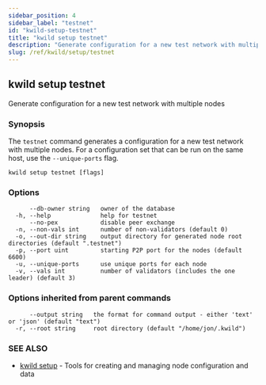 ```yaml
---
sidebar_position: 4
sidebar_label: "testnet"
id: "kwild-setup-testnet"
title: "kwild setup testnet"
description: "Generate configuration for a new test network with multiple nodes"
slug: /ref/kwild/setup/testnet
---
```


## kwild setup testnet

Generate configuration for a new test network with multiple nodes

### Synopsis

The `testnet` command generates a configuration for a new test network with multiple nodes. For a configuration set that can be run on the same host, use the `--unique-ports` flag.

```
kwild setup testnet [flags]
```

### Options

```
      --db-owner string   owner of the database
  -h, --help              help for testnet
      --no-pex            disable peer exchange
  -n, --non-vals int      number of non-validators (default 0)
  -o, --out-dir string    output directory for generated node root directories (default ".testnet")
  -p, --port uint         starting P2P port for the nodes (default 6600)
  -u, --unique-ports      use unique ports for each node
  -v, --vals int          number of validators (includes the one leader) (default 3)
```

### Options inherited from parent commands

```
      --output string   the format for command output - either 'text' or 'json' (default "text")
  -r, --root string     root directory (default "/home/jon/.kwild")
```

### SEE ALSO

* [kwild setup](/docs/ref/kwild/setup)	 - Tools for creating and managing node configuration and data

